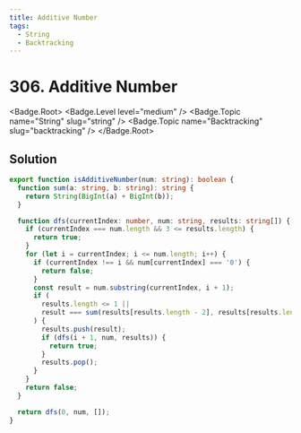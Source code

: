 ```yaml
---
title: Additive Number
tags:
  - String
  - Backtracking
---
```


# 306. Additive Number

<Badge.Root>
  <Badge.Level level="medium" />
  <Badge.Topic name="String" slug="string" />
  <Badge.Topic name="Backtracking" slug="backtracking" />
</Badge.Root>

## Solution

```typescript filename="solution.ts" copy
export function isAdditiveNumber(num: string): boolean {
  function sum(a: string, b: string): string {
    return String(BigInt(a) + BigInt(b));
  }

  function dfs(currentIndex: number, num: string, results: string[]) {
    if (currentIndex === num.length && 3 <= results.length) {
      return true;
    }
    for (let i = currentIndex; i <= num.length; i++) {
      if (currentIndex !== i && num[currentIndex] === '0') {
        return false;
      }
      const result = num.substring(currentIndex, i + 1);
      if (
        results.length <= 1 ||
        result === sum(results[results.length - 2], results[results.length - 1])
      ) {
        results.push(result);
        if (dfs(i + 1, num, results)) {
          return true;
        }
        results.pop();
      }
    }
    return false;
  }

  return dfs(0, num, []);
}
```

<ProblemLink
  codingSite="leetcode"
  href="https://leetcode.com/problems/additive-number"
  title="Additive Number"
/>
